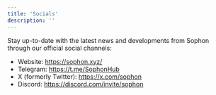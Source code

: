 ```yaml
---
title: 'Socials'
description: ''
---
```


Stay up-to-date with the latest news and developments from Sophon through our official social channels:

- Website: https://sophon.xyz/
- Telegram: https://t.me/SophonHub
- X (formerly Twitter): https://x.com/sophon
- Discord: https://discord.com/invite/sophon
